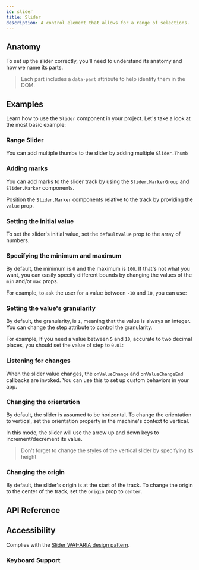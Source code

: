 ```yaml
---
id: slider
title: Slider
description: A control element that allows for a range of selections.
---
```


<ComponentPreview id="Slider" />

## Anatomy

To set up the slider correctly, you'll need to understand its anatomy and how we name its parts.

> Each part includes a `data-part` attribute to help identify them in the DOM.

<Anatomy id="slider" />

## Examples

Learn how to use the `Slider` component in your project. Let's take a look at the most basic
example:

<Example id="basic" />

### Range Slider

You can add multiple thumbs to the slider by adding multiple `Slider.Thumb`

<Example id="range" />

### Adding marks

You can add marks to the slider track by using the `Slider.MarkerGroup` and `Slider.Marker`
components.

Position the `Slider.Marker` components relative to the track by providing the `value` prop.

<Example id="with-marks" />

### Setting the initial value

To set the slider's initial value, set the `defaultValue` prop to the array of numbers.

<Example id="initial-value" />

### Specifying the minimum and maximum

By default, the minimum is `0` and the maximum is `100`. If that's not what you want, you can easily
specify different bounds by changing the values of the `min` and/or `max` props.

For example, to ask the user for a value between `-10` and `10`, you can use:

<Example id="min-max" />

### Setting the value's granularity

By default, the granularity, is `1`, meaning that the value is always an integer. You can change the
step attribute to control the granularity.

For example, If you need a value between `5` and `10`, accurate to two decimal places, you should
set the value of step to `0.01`:

<Example id="step" />

### Listening for changes

When the slider value changes, the `onValueChange` and `onValueChangeEnd` callbacks are invoked. You
can use this to set up custom behaviors in your app.

<Example id="on-event" />

### Changing the orientation

By default, the slider is assumed to be horizontal. To change the orientation to vertical, set the
orientation property in the machine's context to vertical.

In this mode, the slider will use the arrow up and down keys to increment/decrement its value.

> Don't forget to change the styles of the vertical slider by specifying its height

<Example id="vertical" />

### Changing the origin

By default, the slider's origin is at the start of the track. To change the origin to the center of
the track, set the `origin` prop to `center`.

<Example id="center-origin" />

## API Reference

<ComponentTypes id="slider" />

## Accessibility

Complies with the
[Slider WAI-ARIA design pattern](https://www.w3.org/WAI/ARIA/apg/patterns/slider/).

### Keyboard Support

<KeyBindingsTable id="slider" />
